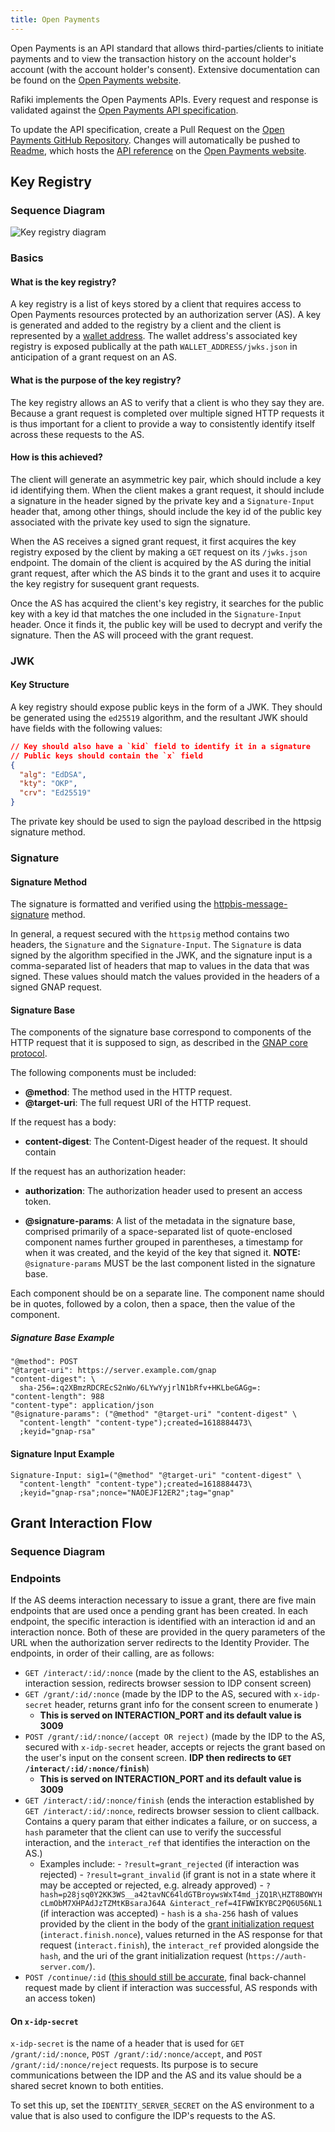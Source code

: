 ```yaml
---
title: Open Payments
---
```


Open Payments is an API standard that allows third-parties/clients to initiate payments and to view the transaction history on the account holder's account (with the account holder's consent). Extensive documentation can be found on the [Open Payments website](https://openpayments.guide).

Rafiki implements the Open Payments APIs. Every request and response is validated against the [Open Payments API specification](https://github.com/interledger/open-payments/tree/main/openapi).

To update the API specification, create a Pull Request on the [Open Payments GitHub Repository](https://github.com/interledger/open-payments/). Changes will automatically be pushed to [Readme](https://readme.com/), which hosts the [API reference](https://docs.openpayments.guide/reference/) on the [Open Payments website](https://openpayments.guide).

## Key Registry

### Sequence Diagram

![Key registry diagram](/img/key-registry-diagram.png)

### Basics

#### What is the key registry?

A key registry is a list of keys stored by a client that requires access to Open Payments resources protected by an authorization server (AS). A key is generated and added to the registry by a client and the client is represented by a [wallet address](/reference/glossary#wallet-address). The wallet address's associated key registry is exposed publically at the path `WALLET_ADDRESS/jwks.json` in anticipation of a grant request on an AS.

#### What is the purpose of the key registry?

The key registry allows an AS to verify that a client is who they say they are. Because a grant request is completed over multiple signed HTTP requests it is thus important for a client to provide a way to consistently identify itself across these requests to the AS.

#### How is this achieved?

The client will generate an asymmetric key pair, which should include a key id identifying them. When the client makes a grant request, it should include a signature in the header signed by the private key and a `Signature-Input` header that, among other things, should include the key id of the public key associated with the private key used to sign the signature.

When the AS receives a signed grant request, it first acquires the key registry exposed by the client by making a `GET` request on its `/jwks.json` endpoint. The domain of the client is acquired by the AS during the initial grant request, after which the AS binds it to the grant and uses it to acquire the key registry for susequent grant requests.

Once the AS has acquired the client's key registry, it searches for the public key with a key id that matches the one included in the `Signature-Input` header. Once it finds it, the public key will be used to decrypt and verify the signature. Then the AS will proceed with the grant request.

### JWK

#### Key Structure

A key registry should expose public keys in the form of a JWK. They should be generated using the `ed25519` algorithm, and the resultant JWK should have fields with the following values:

```json
// Key should also have a `kid` field to identify it in a signature
// Public keys should contain the `x` field
{
  "alg": "EdDSA",
  "kty": "OKP",
  "crv": "Ed25519"
}
```

The private key should be used to sign the payload described in the httpsig signature method.

### Signature

#### Signature Method

The signature is formatted and verified using the [httpbis-message-signature](https://datatracker.ietf.org/doc/html/draft-ietf-httpbis-message-signatures-16) method.

In general, a request secured with the `httpsig` method contains two headers, the `Signature` and the `Signature-Input`. The `Signature` is data signed by the algorithm specified in the JWK, and the signature input is a comma-separated list of headers that map to values in the data that was signed. These values should match the values provided in the headers of a signed GNAP request.

#### Signature Base

The components of the signature base correspond to components of the HTTP request that it is supposed to sign, as described in the [GNAP core protocol](https://datatracker.ietf.org/doc/html/draft-ietf-gnap-core-protocol#section-7.3.1).

The following components must be included:

- **@method**: The method used in the HTTP request.
- **@target-uri**: The full request URI of the HTTP request.

If the request has a body:

- **content-digest**: The Content-Digest header of the request. It should contain

If the request has an authorization header:

- **authorization**: The authorization header used to present an access token.

- **@signature-params**: A list of the metadata in the signature base, comprised primarily of a space-separated list of quote-enclosed component names further grouped in parentheses, a timestamp for when it was created, and the keyid of the key that signed it.
  **NOTE:** `@signature-params` MUST be the last component listed in the signature base.

Each component should be on a separate line. The component name should be in quotes, followed by a colon, then a space, then the value of the component.

##### Signature Base Example

```http
"@method": POST
"@target-uri": https://server.example.com/gnap
"content-digest": \
  sha-256=:q2XBmzRDCREcS2nWo/6LYwYyjrlN1bRfv+HKLbeGAGg=:
"content-length": 988
"content-type": application/json
"@signature-params": ("@method" "@target-uri" "content-digest" \
  "content-length" "content-type");created=1618884473\
  ;keyid="gnap-rsa"
```

#### Signature Input Example

```http
Signature-Input: sig1=("@method" "@target-uri" "content-digest" \
  "content-length" "content-type");created=1618884473\
  ;keyid="gnap-rsa";nonce="NAOEJF12ER2";tag="gnap"
```

## Grant Interaction Flow


### Sequence Diagram

<LargeImg src='/img/grant-interaction-flow.svg' alt='Sequence diagram' />

### Endpoints

If the AS deems interaction necessary to issue a grant, there are five main endpoints that are used once a pending grant has been created. In each endpoint, the specific interaction is identified with an interaction id and an interaction nonce. Both of these are provided in the query parameters of the URL when the authorization server redirects to the Identity Provider. The endpoints, in order of their calling, are as follows:

- `GET /interact/:id/:nonce` (made by the client to the AS, establishes an interaction session, redirects browser session to IDP consent screen)
- `GET /grant/:id/:nonce` (made by the IDP to the AS, secured with `x-idp-secret` header, returns grant info for the consent screen to enumerate )
  - **This is served on INTERACTION_PORT and its default value is 3009**
- `POST /grant/:id/:nonce/(accept OR reject)` (made by the IDP to the AS, secured with `x-idp-secret` header, accepts or rejects the grant based on the user's input on the consent screen. **IDP then redirects to `GET /interact/:id/:nonce/finish`**)
  - **This is served on INTERACTION_PORT and its default value is 3009**
- `GET /interact/:id/:nonce/finish` (ends the interaction established by `GET /interact/:id/:nonce`, redirects browser session to client callback. Contains a query param that either indicates a failure, or on success, a `hash` parameter that the client can use to verify the successful interaction, and the `interact_ref` that identifies the interaction on the AS.)
  - Examples include: - `?result=grant_rejected` (if interaction was rejected) - `?result=grant_invalid` (if grant is not in a state where it may be accepted or rejected, e.g. already approved) - `?hash=p28jsq0Y2KK3WS__a42tavNC64ldGTBroywsWxT4md_jZQ1R\HZT8BOWYHcLmObM7XHPAdJzTZMtKBsaraJ64A
&interact_ref=4IFWWIKYBC2PQ6U56NL1` (if interaction was accepted) - `hash` is a `sha-256` hash of values provided by the client in the body of the [grant initialization request](https://docs.openpayments.guide/reference/post-request) (`interact.finish.nonce`), values returned in the AS response for that request (`interact.finish`), the `interact_ref` provided alongside the `hash`, and the uri of the grant initialization request (`https://auth-server.com/`).
- `POST /continue/:id` ([this should still be accurate](https://docs.openpayments.guide/reference/post-continue), final back-channel request made by client if interaction was successful, AS responds with an access token)

#### On `x-idp-secret`

`x-idp-secret` is the name of a header that is used for `GET /grant/:id/:nonce`, `POST /grant/:id/:nonce/accept`, and `POST /grant/:id/:nonce/reject` requests. Its purpose is to secure communications between the IDP and the AS and its value should be a shared secret known to both entities.

To set this up, set the `IDENTITY_SERVER_SECRET` on the AS environment to a value that is also used to configure the IDP's requests to the AS.
